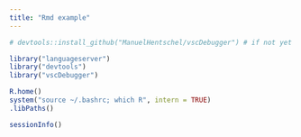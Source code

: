 ```yaml
---
title: "Rmd example"
---
```


```r
# devtools::install_github("ManuelHentschel/vscDebugger") # if not yet installed
```


```r
library("languageserver")
library("devtools")
library("vscDebugger")
```


```r
R.home()
system("source ~/.bashrc; which R", intern = TRUE)
.libPaths()
```


```r
sessionInfo()
```
